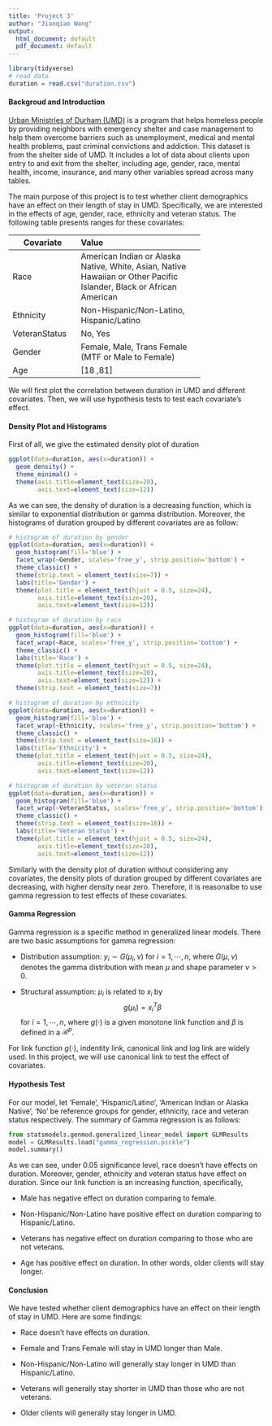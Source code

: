```yaml
---
title: 'Project 3'
author: "Jianqiao Wang"
output:
  html_document: default
  pdf_document: default
---
```

```r
library(tidyverse)
# read data
duration = read.csv("duration.csv")
```

#### Backgroud and Introduction
[Urban Ministries of Durham (UMD)](http://www.umdurham.org/) is a program that helps homeless people by providing neighbors with emergency shelter and case management to help them overcome barriers such as unemployment, medical and mental health problems, past criminal convictions and addiction.
This dataset is from the shelter side of UMD. It includes a lot of data about clients upon entry to and exit from the shelter, including age, gender, race, mental health, income, insurance, and many other variables spread across many tables.

The main purpose of this project is to test whether client demographics have an effect on their length of stay in UMD. Specifically, we are interested in the effects of age, gender, race, ethnicity and veteran status. The following table presents ranges for these covariates:

-----------------------------------------------------
Covariate     Value
---------     ---------------------------------------
Race          American Indian or Alaska Native, White, Asian, Native Hawaiian or Other Pacific Islander, Black or African American

Ethnicity     Non-Hispanic/Non-Latino, Hispanic/Latino

VeteranStatus     No, Yes

Gender        Female, Male, Trans Female (MTF or Male to Female)

Age           [18 ,81]
-----------------------------------------------------


We will first plot the correlation between duration in UMD and different covariates. Then, we will use hypothesis tests to test each covariate's effect.

#### Density Plot and Histograms
First of all, we give the estimated density plot of duration
```r
ggplot(data=duration, aes(x=duration)) +
  geom_density() +
  theme_minimal() +
  theme(axis.title=element_text(size=20),
        axis.text=element_text(size=12))
```
As we can see, the density of duration is a decreasing function, which is similar to exponential distribution or gamma distribution. Moreover, the histograms of duration grouped by different covariates are as follow:

```r
# histogram of duration by gender
ggplot(data=duration, aes(x=duration)) +
  geom_histogram(fill='blue') +
  facet_wrap(~Gender, scales='free_y', strip.position='bottom') +
  theme_classic() +
  theme(strip.text = element_text(size=7)) +
  labs(title='Gender') +
  theme(plot.title = element_text(hjust = 0.5, size=24), 
        axis.title=element_text(size=20),
        axis.text=element_text(size=12))

# histogram of duration by race
ggplot(data=duration, aes(x=duration)) +
  geom_histogram(fill='blue') +
  facet_wrap(~Race, scales='free_y', strip.position='bottom') +
  theme_classic() +
  labs(title='Race') +
  theme(plot.title = element_text(hjust = 0.5, size=24),
        axis.title=element_text(size=20),
        axis.text=element_text(size=12)) +
  theme(strip.text = element_text(size=7))
```

```r
# histogram of duration by ethnicity
ggplot(data=duration, aes(x=duration)) +
  geom_histogram(fill='blue') +
  facet_wrap(~Ethnicity, scales='free_y', strip.position='bottom') +
  theme_classic() +
  theme(strip.text = element_text(size=16)) +
  labs(title='Ethnicity') +
  theme(plot.title = element_text(hjust = 0.5, size=24),
        axis.title=element_text(size=20),
        axis.text=element_text(size=12))

# histogram of duration by veteran status
ggplot(data=duration, aes(x=duration)) +
  geom_histogram(fill='blue') +
  facet_wrap(~VeteranStatus, scales='free_y', strip.position='bottom') +
  theme_classic() +
  theme(strip.text = element_text(size=16)) +
  labs(title='Veteran Status') +
  theme(plot.title = element_text(hjust = 0.5, size=24),
        axis.title=element_text(size=20),
        axis.text=element_text(size=12))
```
Similarly with the density plot of duration without considering any covariates, the density plots of duration grouped by different covariates are decreasing, with higher density near zero. Therefore, it is reasonalbe to use gamma regression to test effects of these covariates.

#### Gamma Regression
Gamma regression is a specific method in generalized linear models. There are two basic assumptions for gamma regression:

* Distribution assumption: $y_i\sim G(\mu_i, \nu)$ for $i=1,\cdots,n$, where $G(\mu, \nu)$ denotes the gamma distribution with mean $\mu$ and shape parameter $\nu>0$.

* Structural assumption: $\mu_i$ is related to $x_i$ by $$g(\mu_i)=x_i^{T}\beta$$ for $i=1,\cdots,n$, where $g(\cdot)$ is a given monotone link function and $\beta$ is defined in a $\mathcal{R}^{p}$.

For link function $g(\cdot)$, indentity link, canonical link and log link are widely used. In this project, we will use canonical link to test the effect of covariates.

#### Hypothesis Test

For our model, let 'Female', 'Hispanic/Latino', 'American Indian or Alaska Native', 'No' be reference groups for gender, ethnicity, race and veteran status respectively. The summary of Gamma regression is as follows:

```python
from statsmodels.genmod.generalized_linear_model import GLMResults
model = GLMResults.load("gamma_regression.pickle")
model.summary()
```

As we can see, under 0.05 significance level, race doesn't have effects on duration. Moreover, gender, ethnicity and veteran status have effect on duration. Since our link function is an increasing function, specifically,

* Male has negative effect on duration comparing to female.

* Non-Hispanic/Non-Latino have positive effect on duration comparing to Hispanic/Latino.

* Veterans has negative effect on duration comparing to those who are not veterans.

* Age has positive effect on duration. In other words, older clients will stay longer.

#### Conclusion

We have tested whether client demographics have an effect on their length of stay in UMD. Here are some findings:

* Race doesn't have effects on duration.

* Female and Trans Female will stay in UMD longer than Male.

* Non-Hispanic/Non-Latino will generally stay longer in UMD than Hispanic/Latino.

* Veterans will generally stay shorter in UMD than those who are not veterans.

* Older clients will generally stay longer in UMD.

